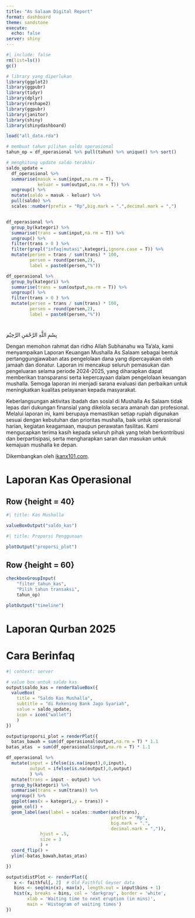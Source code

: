 ```yaml
---
title: "As Salaam Digital Report"
format: dashboard
theme: sandstone
execute: 
  echo: false
server: shiny
---
```


```r
#| include: false
rm(list=ls())
gc()

# library yang diperlukan
library(ggplot2)
library(ggpubr)
library(tidyr)
library(dplyr)
library(reshape2)
library(ggpubr)
library(janitor)
library(shiny)
library(shinydashboard)

load("all_data.rda")

# membuat tahun pilihan saldo operasional
tahun_op = df_operasional %>% pull(tahun) %>% unique() %>% sort()

# menghitung update saldo terakhir
saldo_update = 
  df_operasional %>% 
  summarise(masuk = sum(input,na.rm = T),
            keluar = sum(output,na.rm = T)) %>% 
  ungroup() %>% 
  mutate(saldo = masuk - keluar) %>% 
  pull(saldo) %>% 
  scales::number(prefix = "Rp",big.mark = ".",decimal.mark = ",")


df_operasional %>% 
  group_by(kategori) %>% 
  summarise(trans = sum(input,na.rm = T)) %>% 
  ungroup() %>% 
  filter(trans > 0 ) %>% 
  filter(grepl("infaq|mutasi",kategori,ignore.case = T)) %>% 
  mutate(persen = trans / sum(trans) * 100,
         persen = round(persen,2),
         label = paste0(persen,"%"))

df_operasional %>% 
  group_by(kategori) %>% 
  summarise(trans = sum(output,na.rm = T)) %>% 
  ungroup() %>% 
  filter(trans > 0 ) %>% 
  mutate(persen = trans / sum(trans) * 100,
         persen = round(persen,2),
         label = paste0(persen,"%"))

```


# {.sidebar}

ِبِسْمِ اللَّهِ الرَّحْمَنِ الرَّحِيْم

Dengan memohon rahmat dan ridho Allah Subhanahu wa Ta’ala, kami menyampaikan Laporan Keuangan Mushalla As Salaam sebagai bentuk pertanggungjawaban atas pengelolaan dana yang dipercayakan oleh jamaah dan donatur. Laporan ini mencakup seluruh pemasukan dan pengeluaran selama periode 2024-2025, yang diharapkan dapat memberikan transparansi serta kepercayaan dalam pengelolaan keuangan mushalla. Semoga laporan ini menjadi sarana evaluasi dan perbaikan untuk meningkatkan kualitas pelayanan kepada masyarakat.  

Keberlangsungan aktivitas ibadah dan sosial di Mushalla As Salaam tidak lepas dari dukungan finansial yang dikelola secara amanah dan profesional. Melalui laporan ini, kami berupaya memastikan setiap rupiah digunakan sesuai dengan kebutuhan dan prioritas mushalla, baik untuk operasional harian, kegiatan keagamaan, maupun perawatan fasilitas. Kami mengucapkan terima kasih kepada seluruh pihak yang telah berkontribusi dan berpartisipasi, serta mengharapkan saran dan masukan untuk kemajuan mushalla ke depan.

Dikembangkan oleh [ikanx101.com](https://ikanx101.com).

# Laporan Kas Operasional

## Row {height = 40}

```r
#| title: Kas Mushalla

valueBoxOutput("saldo_kas")
```

```r
#| title: Proporsi Penggunaan

plotOutput("proporsi_plot")
```

## Row {height = 60}

```r
checkboxGroupInput( 
    "filter_tahun_kas", 
    "Pilih tahun transaksi", 
    tahun_op)
```

```r
plotOutput("timeline")
```

# Laporan Qurban 2025

# Cara Berinfaq


```r
#| context: server

# value box untuk saldo kas
output$saldo_kas = renderValueBox({
  valueBox(
    title = "Saldo Kas Mushalla",
    subtitle = "di Rekening Bank Jago Syariah",
    value = saldo_update,
    icon = icon("wallet")
    )
})

output$proporsi_plot = renderPlot({
  batas_bawah = sum(df_operasional$output,na.rm = T) * 1.1
batas_atas  = sum(df_operasional$input,na.rm = T) * 1.1

df_operasional %>% 
  mutate(input = ifelse(is.na(input),0,input),
         output = ifelse(is.na(output),0,output)
         ) %>% 
  mutate(trans = input - output) %>% 
  group_by(kategori) %>% 
  summarise(trans = sum(trans)) %>% 
  ungroup() %>% 
  ggplot(aes(x = kategori,y = trans)) +
  geom_col() +
  geom_label(aes(label = scales::number(abs(trans),
                                        prefix = "Rp",
                                        big.mark = ".",
                                        decimal.mark = ",")),
             hjust = .5,
             size = 3
             ) +
  coord_flip() +
  ylim(-batas_bawah,batas_atas)

})

output$distPlot <- renderPlot({
   x <- faithful[, 2]  # Old Faithful Geyser data
   bins <- seq(min(x), max(x), length.out = input$bins + 1)
   hist(x, breaks = bins, col = 'darkgray', border = 'white',
        xlab = 'Waiting time to next eruption (in mins)',
        main = 'Histogram of waiting times')
})
```
